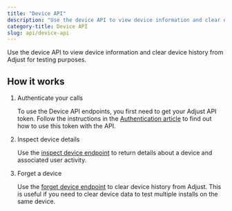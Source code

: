 ```yaml
---
title: "Device API"
description: "Use the device API to view device information and clear device history from Adjust for testing purposes."
category-title: Device API
slug: api/device-api
---
```


Use the device API to view device information and clear device history from Adjust for testing purposes.

## How it works

1. Authenticate your calls

   To use the Device API endpoints, you first need to get your Adjust API token. Follow the instructions in the [Authentication article](/en/api/device-api/authentication) to find out how to use this token with the API.

2. Inspect device details

   Use the [inspect device endpoint](/en/api/device-api/inspect) to return details about a device and associated user activity.

3. Forget a device

   Use the [forget device endpoint](/en/api/device-api/forget) to clear device history from Adjust. This is useful if you need to clear device data to test multiple installs on the same device.
